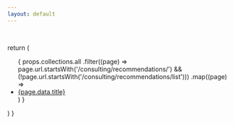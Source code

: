 ```yaml
---
layout: default
---
```


<pre>
  <RecoList {...props} />
</pre>

  return (
    <ul className="icon-list">
      {
        props.collections.all
          .filter((page) => page.url.startsWith('/consulting/recommendations/') && (!page.url.startsWith('/consulting/recommendations/list')))
          .map((page) => <li><a href={page.url}>{page.data.title}</a></li>)
      }
    </ul>
  )
}
